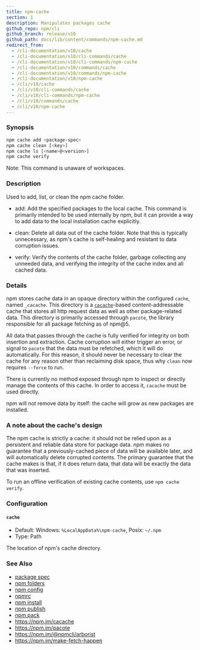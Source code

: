 ```yaml
---
title: npm-cache
section: 1
description: Manipulates packages cache
github_repo: npm/cli
github_branch: release/v10
github_path: docs/lib/content/commands/npm-cache.md
redirect_from:
  - /cli-documentation/v10/cache
  - /cli-documentation/v10/cli-commands/cache
  - /cli-documentation/v10/cli-commands/npm-cache
  - /cli-documentation/v10/commands/cache
  - /cli-documentation/v10/commands/npm-cache
  - /cli-documentation/v10/npm-cache
  - /cli/v10/cache
  - /cli/v10/cli-commands/cache
  - /cli/v10/cli-commands/npm-cache
  - /cli/v10/commands/cache
  - /cli/v10/npm-cache
---
```


### Synopsis

```bash
npm cache add <package-spec>
npm cache clean [<key>]
npm cache ls [<name>@<version>]
npm cache verify
```

Note: This command is unaware of workspaces.

### Description

Used to add, list, or clean the npm cache folder.

- add: Add the specified packages to the local cache. This command is primarily intended to be used internally by npm, but it can provide a way to add data to the local installation cache explicitly.

- clean: Delete all data out of the cache folder. Note that this is typically unnecessary, as npm's cache is self-healing and resistant to data corruption issues.

- verify: Verify the contents of the cache folder, garbage collecting any unneeded data, and verifying the integrity of the cache index and all cached data.

### Details

npm stores cache data in an opaque directory within the configured `cache`, named `_cacache`. This directory is a [`cacache`](http://npm.im/cacache)-based content-addressable cache that stores all http request data as well as other package-related data. This directory is primarily accessed through `pacote`, the library responsible for all package fetching as of npm@5.

All data that passes through the cache is fully verified for integrity on both insertion and extraction. Cache corruption will either trigger an error, or signal to `pacote` that the data must be refetched, which it will do automatically. For this reason, it should never be necessary to clear the cache for any reason other than reclaiming disk space, thus why `clean` now requires `--force` to run.

There is currently no method exposed through npm to inspect or directly manage the contents of this cache. In order to access it, `cacache` must be used directly.

npm will not remove data by itself: the cache will grow as new packages are installed.

### A note about the cache's design

The npm cache is strictly a cache: it should not be relied upon as a persistent and reliable data store for package data. npm makes no guarantee that a previously-cached piece of data will be available later, and will automatically delete corrupted contents. The primary guarantee that the cache makes is that, if it does return data, that data will be exactly the data that was inserted.

To run an offline verification of existing cache contents, use `npm cache verify`.

### Configuration

#### `cache`

- Default: Windows: `%LocalAppData%\npm-cache`, Posix: `~/.npm`
- Type: Path

The location of npm's cache directory.

### See Also

- [package spec](/cli/v10/using-npm/package-spec)
- [npm folders](/cli/v10/configuring-npm/folders)
- [npm config](/cli/v10/commands/npm-config)
- [npmrc](/cli/v10/configuring-npm/npmrc)
- [npm install](/cli/v10/commands/npm-install)
- [npm publish](/cli/v10/commands/npm-publish)
- [npm pack](/cli/v10/commands/npm-pack)
- https://npm.im/cacache
- https://npm.im/pacote
- https://npm.im/@npmcli/arborist
- https://npm.im/make-fetch-happen
